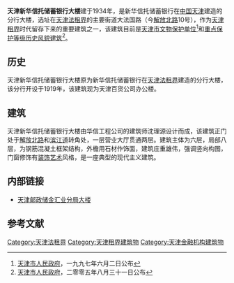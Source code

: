 {{文物保护单位
| 级别 = 省级
| 省区市 = 天津市
| 名称 = 原新华信托储蓄银行大楼
| 图片 = [[File:天津新华信托储蓄银行大楼.jpg|200px]]
| 编号 = 3
| 分类 = 近现代重要史迹及代表性建筑
| 时代 = 1934年
| 所在 = [[天津市|天津市]][[和平区_(天津市)|和平区]]
| 登录 = 1997年6月2日
}}
'''天津新华信托储蓄银行大楼'''建于1934年，是新华信托储蓄银行在[[中国|中国]][[天津|天津]]建造的分行大楼，选址在[[天津法租界|天津法租界]]的主要街道大法国路（今[[解放北路|解放北路]]10号），作为[[天津租界|天津租界]]时代留存下来的重要建筑之一，该建筑目前是[[天津市文物保护单位|天津市文物保护单位]]<ref>[[天津市人民政府|天津市人民政府]]，一九九七年六月二日公布</ref>和[[天津历史风貌建筑|重点保护等级历史风貌建筑]]<ref>[[天津市人民政府|天津市人民政府]]，二零零五年八月三十一日公布</ref>。

== 历史 ==
天津新华信托储蓄银行大楼原为新华信托储蓄银行在[[天津法租界|天津法租界]]建造的分行大楼，该分行开设于1919年，该建筑现为天津百货公司办公楼。

== 建筑 ==
{{天津历史风貌建筑
| 省区市 = 天津市
| 名称 = 原新华信托储蓄银行
| 图片 = [[File:原新华信托储蓄银行铭牌.jpg|200px]]
| 编号 = 0120007
| 等级 = 重点保护
| 时代 = 1934年
| 所在 = [[天津市|天津市]][[和平区_(天津市)|和平区]]
| 公布 = 2005年8月31日
}}
天津新华信托储蓄银行大楼由华信工程公司的建筑师沈理源设计而成，该建筑正门处于[[解放北路|解放北路]]和[[滨江道|滨江道]]转角处，一层营业大厅贯通两层。建筑主体为六层，局部八层，为钢筋混凝土框架结构，外檐用石材作饰面，建筑庄重雄伟，强调竖向构图，门窗修饰有[[装饰艺术|装饰艺术]]风格，是一座典型的现代主义建筑。

== 内部链接 ==
* [[天津邮政储金汇业分局大楼|天津邮政储金汇业分局大楼]]

==参考文献==
<div class="references-small">
<references></references>
</div>

{{天津解放北路建筑群}}
{{天津市文物保护单位}}
{{中国20世纪建筑遗产}}
[[Category:天津法租界|Category:天津法租界]]
[[Category:天津租界建筑物|Category:天津租界建筑物]]
[[Category:天津金融机构建筑物|Category:天津金融机构建筑物]]
